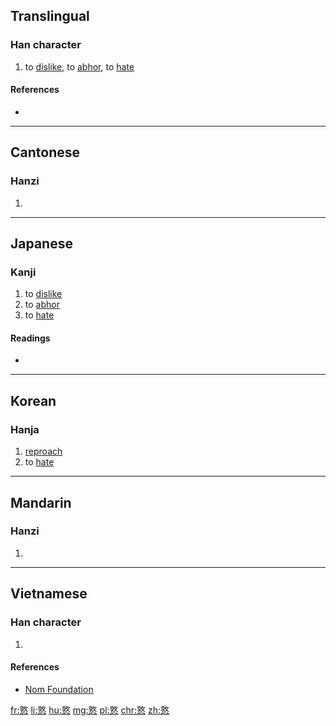 ==Translingual==

===Han character===
{{Han char|rn=61|rad=心|as=12|sn=16|four=08334|canj=X卜大心 (XYKP), 卜大心 (YKP)|ids=⿱敦心}}

# to [[dislike]], to [[abhor]], to [[hate]]

====References====
* {{Han ref|kx=0403.050|dkj=11226|dj=0743.100|hdz=42351.050|uh=619D|ud=24989|bh=E976|bd=59766}}

----

==Cantonese==

===Hanzi===
{{yue-hanzi|jyut=[[deoi6]]|y=deui6}}

# {{defn|lang=yue|sort=心12}}

----

==Japanese==

===Kanji===
{{ja-kanji|grade=|rs=心12}}

# to [[dislike]]
# to [[abhor]]
# to [[hate]]

====Readings====
* {{ja-readings|on=[[たい]] (tai), [[ずい]] (zui), [[だい]] (dai)|kun=[[うらむ]] (uramu)}}

----

==Korean==

===Hanja===
{{ko-hanja|hangeul=[[돈]]|eumhun=|rv=don|mr=ton|y=ton}}

# [[reproach]]
# to [[hate]]

----

==Mandarin==

===Hanzi===
{{cmn-hanzi|pin=[[duì]] ([[dui4]])|wg=tui<sup>4</sup>}}

# {{defn|lang=cmn|sort=心12}}

----

==Vietnamese==

===Han character===
{{vi-readings|rs=心12| hanviet = đội}}

# {{defn|lang=vi|sort=心12}}

====References====
*[http://nomfoundation.org/common/nom_details.php?codepoint=619d Nom Foundation]

[[fr:憝]]
[[li:憝]]
[[hu:憝]]
[[mg:憝]]
[[pl:憝]]
[[chr:憝]]
[[zh:憝]]